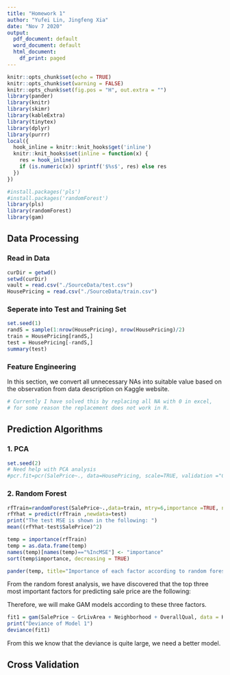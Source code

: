 ```yaml
---
title: "Homework 1"
author: "Yufei Lin, Jingfeng Xia"
date: "Nov 7 2020"
output:
  pdf_document: default
  word_document: default
  html_document:
    df_print: paged
---
```


```r
knitr::opts_chunk$set(echo = TRUE)
knitr::opts_chunk$set(warning = FALSE)
knitr::opts_chunk$set(fig.pos = "H", out.extra = "")
library(pander)
library(knitr)
library(skimr)
library(kableExtra)
library(tinytex)
library(dplyr)
library(purrr)
local({
  hook_inline = knitr::knit_hooks$get('inline')
  knitr::knit_hooks$set(inline = function(x) {
    res = hook_inline(x)
    if (is.numeric(x)) sprintf('$%s$', res) else res
  })
})
```

```r
#install.packages('pls')
#install.packages('randomForest')
library(pls)
library(randomForest)
library(gam)
```

## Data Processing

### Read in Data

```r
curDir = getwd()
setwd(curDir)
vault = read.csv("./SourceData/test.csv")
HousePricing = read.csv("./SourceData/train.csv")
```

### Seperate into Test and Training Set

```r
set.seed(1)
randS = sample(1:nrow(HousePricing), nrow(HousePricing)/2)
train = HousePricing[randS,]
test = HousePricing[-randS,]
summary(test)
```

### Feature Engineering

In this section, we convert all unnecessary NAs into suitable value based on the observation from data description on Kaggle website. 

```r
# Currently I have solved this by replacing all NA with 0 in excel,
# for some reason the replacement does not work in R. 
```


## Prediction Algorithms

### 1. PCA

```r
set.seed(2)
# Need help with PCA analysis
#pcr.fit=pcr(SalePrice~., data=HousePricing, scale=TRUE, validation ="CV")
```

### 2. Random Forest

```r
rfTrain=randomForest(SalePrice~.,data=train, mtry=6,importance =TRUE, na.action=na.roughfix)
rfYhat = predict(rfTrain ,newdata=test)
print("The test MSE is shown in the following: ")
mean((rfYhat-test$SalePrice)^2)
```

```r
temp = importance(rfTrain)
temp = as.data.frame(temp)
names(temp)[names(temp)=="%IncMSE"] <- "importance"
sort(temp$importance, decreasing = TRUE)
```
```r
pander(temp, title="Importance of each factor according to random forest")
```

From the random forest analysis, we have discovered that the top three most important factors for predicting sale price are the following:

\begin{enumerate}
\item GrLivArea
\item Neighbourhood
\item OverallQual
\end{enumerate}

Therefore, we will make GAM models according to these three factors. 

```r
fit1 = gam(SalePrice ~ GrLivArea + Neighborhood + OverallQual, data = HousePricing)
print("Deviance of Model 1")
deviance(fit1)
```

From this we know that the deviance is quite large, we need a better model. 

## Cross Validation


































































